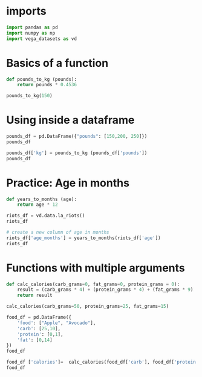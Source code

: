 # imports


```python
import pandas as pd
import numpy as np
import vega_datasets as vd
```

# Basics of a function

```python
def pounds_to_kg (pounds):
    return pounds * 0.4536

```

```python
pounds_to_kg(150)
```
# Using inside a dataframe

```python
pounds_df = pd.DataFrame({"pounds": [150,200, 250]})
pounds_df
```

```python
pounds_df['kg'] = pounds_to_kg (pounds_df['pounds'])
pounds_df
```
# Practice: Age in months
```python
def years_to_months (age):
    return age * 12

riots_df = vd.data.la_riots()
riots_df

# create a new column of age in months
riots_df['age_months'] = years_to_months(riots_df['age'])
riots_df
```
# Functions with multiple arguments

```python
def calc_calories(carb_grams=0, fat_grams=0, protein_grams = 0):
    result = (carb_grams * 4) + (protein_grams * 4) + (fat_grams * 9)
    return result
```

```python
calc_calories(carb_grams=50, protein_grams=25, fat_grams=15)
```

```python
food_df = pd.DataFrame({
    'food': ["Apple", "Avocado"],
    'carb': [25,10],
    'protein': [0,1],
    'fat': [0,14]
})
food_df
```

```python
food_df ['calories']=  calc_calories(food_df['carb'], food_df['protein'],food_df['fat'] )
food_df
```